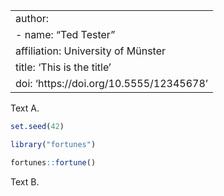 
---
author:
  - name: "Ted Tester"
    affiliation: University of Münster
title: 'This is the title'
doi: 'https://doi.org/10.5555/12345678'
---

Text A.

```r
set.seed(42)

library("fortunes")

fortunes::fortune()
```

Text B.
